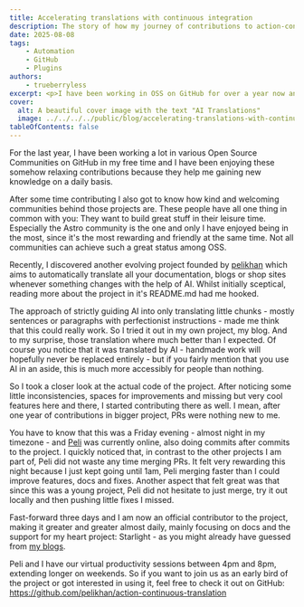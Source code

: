 ```yaml
---
title: Accelerating translations with continuous integration
description: The story of how my journey of contributions to action-continuous-translation started.
date: 2025-08-08
tags:
    - Automation
    - GitHub
    - Plugins
authors:
    - trueberryless
excerpt: <p>I have been working in OSS on GitHub for over a year now and although I thought I found everything I want to contribute to, I recently discovered <a class="gh-badge" href="https://github.com/pelikhan"><img src="https://github.com/pelikhan.png" alt="pelikhan" width="16" height="16" style="border-radius:9999px;vertical-align:middle;margin-right:0.4em;">Peli's</a> personal project <a href="https://github.com/pelikhan/action-continuous-translation">action-continuous-translation</a> and I am very happy that I started doing regular contributions there and being part of the little community now.</p>
cover:
  alt: A beautiful cover image with the text "AI Translations"
  image: ../../../../public/blog/accelerating-translations-with-continuous-integration.png
tableOfContents: false
---
```


For the last year, I have been working a lot in various Open Source Communities on GitHub in my free time and I have been enjoying these somehow relaxing contributions because they help me gaining new knowledge on a daily basis.

After some time contributing I also got to know how kind and welcoming communities behind those projects are. These people have all one thing in common with you: They want to build great stuff in their leisure time. Especially the Astro community is the one and only I have enjoyed being in the most, since it's the most rewarding and friendly at the same time. Not all communities can achieve such a great status among OSS.

Recently, I discovered another evolving project founded by [pelikhan](https://github.com/pelikhan) which aims to automatically translate all your documentation, blogs or shop sites whenever something changes with the help of AI. Whilst initially sceptical, reading more about the project in it's README.md had me hooked.

The approach of strictly guiding AI into only translating little chunks - mostly sentences or paragraphs with perfectionist instructions - made me think that this could really work. So I tried it out in my own project, my blog. And to my surprise, those translation where much better than I expected. Of course you notice that it was translated by AI - handmade work will hopefully never be replaced entirely - but if you fairly mention that you use AI in an aside, this is much more accessibly for people than nothing.

So I took a closer look at the actual code of the project. After noticing some little inconsistencies, spaces for improvements and missing but very cool features here and there, I started contributing there as well. I mean, after one year of contributions in bigger project, PRs were nothing new to me.

You have to know that this was a Friday evening - almost night in my timezone - and [Peli](https://github.com/pelikhan) was currently online, also doing commits after commits to the project. I quickly noticed that, in contrast to the other projects I am part of, Peli did not waste any time merging PRs. It felt very rewarding this night because I just kept going until 1am, Peli merging faster than I could improve features, docs and fixes. Another aspect that felt great was that since this was a young project, Peli did not hesitate to just merge, try it out locally and then pushing little fixes I missed.

Fast-forward three days and I am now an official contributor to the project, making it greater and greater almost daily, mainly focusing on docs and the support for my heart project: Starlight - as you might already have guessed from [my blogs](/blog/tags/starlight/).

Peli and I have our virtual productivity sessions between 4pm and 8pm, extending longer on weekends. So if you want to join us as an early bird of the project or got interested in using it, feel free to check it out on GitHub: https://github.com/pelikhan/action-continuous-translation

